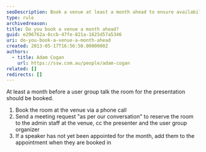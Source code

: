 ```yaml
---
seoDescription: Book a venue at least a month ahead to ensure availability and avoid last-minute changes.
type: rule
archivedreason:
title: Do you book a venue a month ahead?
guid: e296762a-6ccb-47fe-821a-1625d57a5346
uri: do-you-book-a-venue-a-month-ahead
created: 2013-05-17T16:56:50.0000000Z
authors:
  - title: Adam Cogan
    url: https://ssw.com.au/people/adam-cogan
related: []
redirects: []
---
```


At least a month before a user group talk the room for the presentation should be booked.
1. Book the room at the venue via a phone call
2. Send a meeting request "as per our conversation" to reserve the room to the admin staff at the venue, cc the presenter and the user group organizer
3. If a speaker has not yet been appointed for the month, add them to the appointment when they are booked in